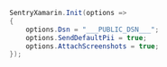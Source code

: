 ```csharp
SentryXamarin.Init(options =>
{
    options.Dsn = "___PUBLIC_DSN___";
    options.SendDefaultPii = true;
    options.AttachScreenshots = true;
});
```
